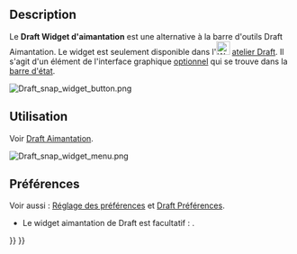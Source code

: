 <languages/>

<div class="mw-translate-fuzzy">
{{Docnav/fr
|[[Draft_annotation_scale_widget/fr|Widget d'échelle d'annotation]]
|[[Draft_Snap/fr|Aimantation]]
|[[Draft_Workbench/fr|Atelier Draft]]
|IconL=
|IconR=
|IconC=Workbench_Draft.svg
}}
</div>

{{TOCright}}

==Description==

Le '''Draft Widget d'aimantation''' est une alternative à la barre d'outils Draft Aimantation. Le widget est seulement disponible dans l'[[Image:Workbench_Draft.svg|24px]] [[Draft_Workbench/fr|atelier Draft]]. Il s'agit d'un élément de l'interface graphique [[#Pr.C3.A9f.C3.A9rences|optionnel]] qui se trouve dans la [[Status_bar/fr|barre d'état]].

[[Image:Draft_snap_widget_button.png]]
{{Caption|Le widget d'aimantation de Draft}}

<span id="Usage"></span>
==Utilisation==

Voir [[Draft_Snap/fr|Draft Aimantation]].

[[Image:Draft_snap_widget_menu.png]]
{{Caption|Le menu du widget}}

<span id="Preferences"></span>
==Préférences==

Voir aussi : [[Preferences_Editor/fr|Réglage des préférences]] et [[Draft_Preferences/fr|Draft Préférences]].

* Le widget aimantation de Draft est facultatif : {{MenuCommand|Édition → Préférences... → Draft → Interface → Afficher le widget d'aimantation dans l'atelier Draft}}.


<div class="mw-translate-fuzzy">
{{Docnav/fr
|[[Draft_annotation_scale_widget/fr|Widget d'échelle d'annotation]]
|[[Draft_Snap/fr|Aimantation]]
|[[Draft_Workbench/fr|Atelier Draft]]
|IconL=
|IconR=
|IconC=Workbench_Draft.svg
}}
</div>

{{Draft Tools navi{{#translation:}}}}
{{Userdocnavi{{#translation:}}}}